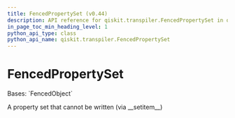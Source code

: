 ```yaml
---
title: FencedPropertySet (v0.44)
description: API reference for qiskit.transpiler.FencedPropertySet in qiskit v0.44
in_page_toc_min_heading_level: 1
python_api_type: class
python_api_name: qiskit.transpiler.FencedPropertySet
---
```


# FencedPropertySet

<Class id="qiskit.transpiler.FencedPropertySet" isDedicatedPage={true} github="https://github.com/qiskit/qiskit/tree/stable/0.25/qiskit/transpiler/fencedobjs.py" signature="qiskit.transpiler.FencedPropertySet(property_set_instance)" modifiers="class">
  Bases: `FencedObject`

  A property set that cannot be written (via \_\_setitem\_\_)
</Class>

